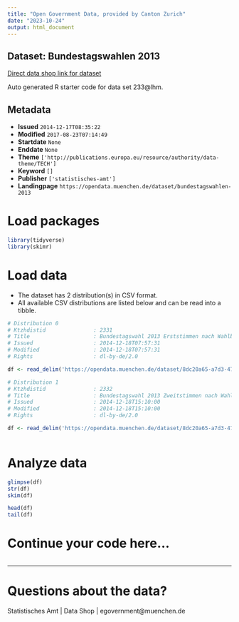 ```yaml
---
title: "Open Government Data, provided by Canton Zurich"
date: "2023-10-24"
output: html_document
---
```


## Dataset: Bundestagswahlen 2013

[Direct data shop link for dataset](https://opendata.muenchen.de/dataset/bundestagswahlen-2013)

Auto generated R starter code for data set 233@lhm.

## Metadata

- **Issued** `2014-12-17T08:35:22`
- **Modified** `2017-08-23T07:14:49`
- **Startdate** `None`
- **Enddate** `None`
- **Theme** `['http://publications.europa.eu/resource/authority/data-theme/TECH']`
- **Keyword** `[]`
- **Publisher** `['statistisches-amt']`
- **Landingpage** `https://opendata.muenchen.de/dataset/bundestagswahlen-2013`


# Load packages

```r

library(tidyverse)
library(skimr)

```

# Load data

-   The dataset has 2 distribution(s) in CSV format.
-   All available CSV distributions are listed below and can be read into a tibble.

```r

# Distribution 0
# Ktzhdistid               : 2331
# Title                    : Bundestagswahl 2013 Erststimmen nach Wahlbezirken (STAT. Amt)
# Issued                   : 2014-12-18T07:57:31
# Modified                 : 2014-12-18T07:57:31
# Rights                   : dl-by-de/2.0

df <- read_delim('https://opendata.muenchen.de/dataset/8dc20a65-a7d3-4786-82fa-4a8b1faba836/resource/0d8ce841-841f-45da-be03-ff7711765031/download/bundestagswahl2013erststimmenwahlbezirke.csv')

# Distribution 1
# Ktzhdistid               : 2332
# Title                    : Bundestagswahl 2013 Zweitstimmen nach Wahlbezirken
# Issued                   : 2014-12-18T15:10:00
# Modified                 : 2014-12-18T15:10:00
# Rights                   : dl-by-de/2.0

df <- read_delim('https://opendata.muenchen.de/dataset/8dc20a65-a7d3-4786-82fa-4a8b1faba836/resource/7ad81fcb-4123-43bc-92a7-9e7d4c713196/download/bundestagswahl2013zweitstimmenwahlbezirke.csv')



```

# Analyze data

```r

glimpse(df)
str(df)
skim(df)

head(df)
tail(df)

```

# Continue your code here...

```r

```

------------------------------------------------------------------------

# Questions about the data?

Statistisches Amt | Data Shop | egovernment@muenchen.de
